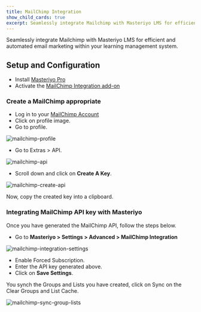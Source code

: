 ```yaml
---
title: MailChimp Integration
show_child_cards: true
excerpt: Seamlessly integrate Mailchimp with Masteriyo LMS for efficient and automated email marketing within your learning management system.
---
```


Seamlessly integrate Mailchimp with Masteriyo LMS for efficient and automated email marketing within your learning management system.

## Setup and Configuration

- Install [Masteriyo Pro](https://docs.masteriyo.com/getting-started/installation#installing-masteriyo-lms-pro-version)
- Activate the [MailChimp Integration add-on](https://docs.masteriyo.com/getting-started/activate-masteriyo-addons)

### Create a MailChimp appropriate

- Log in to your [MailChimp Account](https://login.mailchimp.com/)
- Click on profile image. 
- Go to profile.

![mailchimp-profile](https://github.com/Masteriyo/masteriyo-docs/assets/75772539/2010d0a4-0209-4912-b83b-7fd6157a01be)

- Go to Extras > API.

![mailchimp-api](https://github.com/Masteriyo/masteriyo-docs/assets/75772539/1bd83b5e-5b14-4319-88f1-23c5701228c9)

- Scroll down and click on **Create A Key**.

![mailchimp-create-api](https://github.com/Masteriyo/masteriyo-docs/assets/75772539/ed69782e-bde4-4f3d-9df0-117826804461)

Now, copy the created key into a clipboard. 

### Integrating MailChimp API key with Masteriyo

Once you have generated the MailChimp API, follow the steps below.

- Go to **Masteriyo > Settings > Advanced > MailChimp Integration**

![mailchimp-integration-settings](https://github.com/Masteriyo/masteriyo-docs/assets/75772539/a57c4cab-6243-41de-9fc0-f71a1bf3533e)

- Enable Forced Subscription.
- Enter the API key generated above. 
- Click on **Save Settings**. 

You synch the Groups and Lists you have created, click on Sync on the Clear Groups and List Cache. 

![mailchimp-sync-group-lists](https://github.com/Masteriyo/masteriyo-docs/assets/75772539/27adfecb-1fda-4c8c-a6a9-ff7ab0b5e212)

